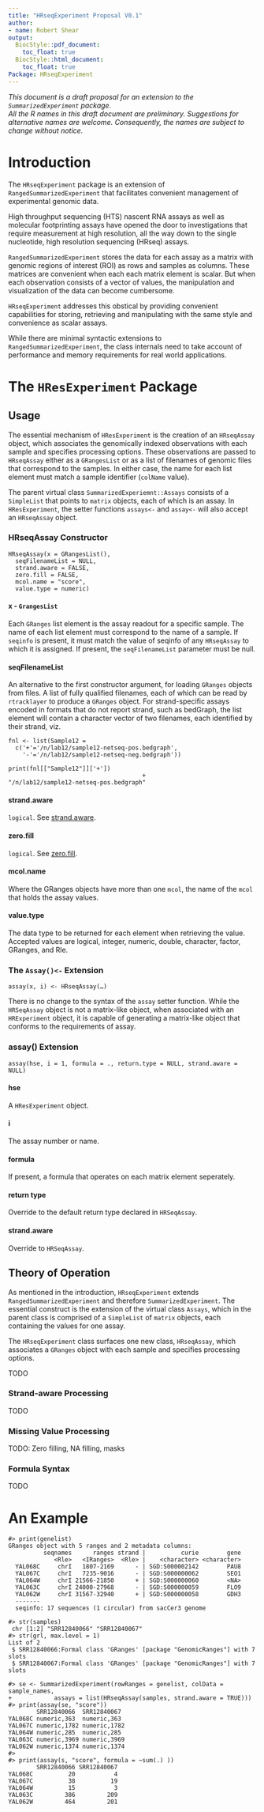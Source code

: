 ```yaml
---
title: "HRseqExperiment Proposal V0.1"
author:
- name: Robert Shear
output:
  BiocStyle::pdf_document:
    toc_float: true
  BiocStyle::html_document:
    toc_float: true
Package: HRseqExperiment
---
```


| *This document is a draft proposal for an extension to the `SummarizedExperiment` package.*
| *All the R names in this draft document are preliminary. Suggestions for alternative names are welcome. Consequently, the names are subject to change without notice.*

# Introduction

The `HRseqExperiment` package is an extension of `RangedSummarizedExperiment` that facilitates convenient management of experimental genomic data.

High throughput sequencing (HTS) nascent RNA assays as well as molecular footprinting assays have opened the door to investigations that require measurement at high resolution, all the way down to the single nucleotide, high resolution sequencing (HRseq) assays.

`RangedSummarizedExperiment` stores the data for each assay as a matrix with genomic regions of interest (ROI) as rows and samples as columns. These matrices are convenient when each each matrix element is scalar. But when each observation consists of a vector of values, the manipulation and visualization of the data can become cumbersome.

`HRseqExperiment` addresses this obstical by providing convenient capabilities for storing, retrieving and manipulating with the same style and convenience as scalar assays.

While there are minimal syntactic extensions to `RangedSummarizedExperiment`, the class internals need to take account of performance and memory requirements for real world applications.

# The `HResExperiment` Package

## Usage

The essential mechanism of `HResExperiment` is the creation of an `HRseqAssay` object, which associates the genomically indexed observations with each sample and specifies processing options. These observations are passed to `HRseqAssay` either as a `GRangesList` or as a list of filenames of genomic files that correspond to the samples. In either case, the name for each list element must match a sample identifier (`colName` value).

The parent virtual class `SummarizedExperiemnt::Assays` consists of a `SimpleList` that points to `matrix` objects, each of which is an assay. In `HResExperiment`, the setter functions `assays<-` and `assay<-` will also accept an `HRseqAssay` object.

### HRseqAssay Constructor

```         
HRseqAssay(x = GRangesList(), 
  seqFilenameList = NULL, 
  strand.aware = FALSE, 
  zero.fill = FALSE, 
  mcol.name = "score", 
  value.type = numeric)
```

#### x - `GrangesList`

Each `GRanges` list element is the assay readout for a specific sample. The name of each list element must correspond to the name of a sample. If `seqinfo` is present, it must match the value of seqinfo of any `HRseqAssay` to which it is assigned. If present, the `seqFilenameList` parameter must be null.

#### seqFilenameList

An alternative to the first constructor argument, for loading `GRanges` objects from files. A list of fully qualified filenames, each of which can be read by `rtracklayer` to produce a `GRanges` object. For strand-specific assays encoded in formats that do not report strand, such as bedGraph, the list element will contain a character vector of two filenames, each identified by their strand, viz.

```         
fnl <- list(Sample12 = 
  c('+'='/n/lab12/sample12-netseq-pos.bedgraph', 
    '-'='/n/lab12/sample12-netseq-neg.bedgraph'))

print(fnl[["Sample12"]]['+'])
                                      + 
"/n/lab12/sample12-netseq-pos.bedgraph" 
```

#### strand.aware

`logical`. See [strand.aware].

#### zero.fill

`logical`. See [zero.fill].

#### mcol.name

Where the GRanges objects have more than one `mcol`, the name of the `mcol` that holds the assay values.

#### value.type

The data type to be returned for each element when retrieving the value. Accepted values are logical, integer, numeric, double, character, factor, GRanges, and Rle.

### The `Assay()<-` Extension

`assay(x, i) <- HRseqAssay(…)`

There is no change to the syntax of the `assay` setter function. While the `HRSeqAssay` object is not a matrix-like object, when associated with an `HRExperiment` object, it is capable of generating a matrix-like object that conforms to the requirements of assay.

### assay() Extension

```         
assay(hse, i = 1, formula = ., return.type = NULL, strand.aware = NULL)
```

#### hse

A `HResExperiment` object.

#### i

The assay number or name.

#### formula

If present, a formula that operates on each matrix element seperately.

#### return type

Override to the default return type declared in `HRSeqAssay`.

#### strand.aware

Override to `HRSeqAssay`.

## Theory of Operation

As mentioned in the introduction, `HRseqExperiment` extends `RangedSummarizedExperiment` and therefore `SummarizedExperiment`. The essential construct is the extension of the virtual class `Assays`, which in the parent class is comprised of a `SimpleList` of `matrix` objects, each containing the values for one assay.

The `HRseqExperiment` class surfaces one new class, `HRseqAssay`, which associates a `GRanges` object with each sample and specifies processing options.

TODO

### Strand-aware Processing

TODO

### Missing Value Processing

TODO: Zero filling, NA filling, masks

### Formula Syntax

TODO

# An Example

```         
#> print(genelist)
GRanges object with 5 ranges and 2 metadata columns:
          seqnames      ranges strand |          curie        gene
             <Rle>   <IRanges>  <Rle> |    <character> <character>
  YAL068C     chrI   1807-2169      - | SGD:S000002142        PAU8
  YAL067C     chrI   7235-9016      - | SGD:S000000062        SEO1
  YAL064W     chrI 21566-21850      + | SGD:S000000060        <NA>
  YAL063C     chrI 24000-27968      - | SGD:S000000059        FLO9
  YAL062W     chrI 31567-32940      + | SGD:S000000058        GDH3
  -------
  seqinfo: 17 sequences (1 circular) from sacCer3 genome

#> str(samples)
 chr [1:2] "SRR12840066" "SRR12840067"
#> str(grl, max.level = 1)
List of 2
 $ SRR12840066:Formal class 'GRanges' [package "GenomicRanges"] with 7 slots
 $ SRR12840067:Formal class 'GRanges' [package "GenomicRanges"] with 7 slots
 
#> se <- SummarizedExperiment(rowRanges = genelist, colData = sample_names,
+            assays = list(HRseqAssay(samples, strand.aware = TRUE)))
#> print(assay(se, "score"))
        SRR12840066  SRR12840067 
YAL068C numeric,363  numeric,363 
YAL067C numeric,1782 numeric,1782
YAL064W numeric,285  numeric,285 
YAL063C numeric,3969 numeric,3969
YAL062W numeric,1374 numeric,1374
#>
#> print(assay(s, "score", formula = ~sum(.) ))
        SRR12840066 SRR12840067
YAL068C          20           4
YAL067C          38          19
YAL064W          15           3
YAL063C         386         209
YAL062W         464         201
```
